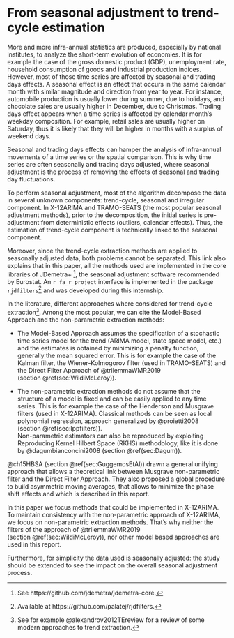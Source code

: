 # From seasonal adjustment to trend-cycle estimation {#sec:SAtoTCE}

More and more infra-annual statistics are produced, especially by national institutes, to analyze the short-term evolution of economies. 
It is for example the case of the gross domestic product (GDP), unemployment rate, household consumption of goods and industrial production indices.
However, most of those time series are affected by seasonal and trading days effects. 
A seasonal effect is an effect that occurs in the same calendar month with similar magnitude and direction from year to year. 
For instance, automobile production is usually lower during summer, due to holidays, and chocolate sales are usually higher in December, due to Christmas. 
Trading days effect appears when a time series is affected by calendar month’s weekday composition. 
For example, retail sales are usually higher on Saturday, thus it is likely that they will be higher in months with a surplus of weekend days.

Seasonal and trading days effects can hamper the analysis of infra-annual movements of a time series or the spatial comparison. 
This is why time series are often seasonally and trading days adjusted, where seasonal adjustment is the process of removing the effects of seasonal and trading day fluctuations.

To perform seasonal adjustment, most of the algorithm decompose the data in several unknown components: trend-cycle, seasonal and irregular component.
In X-12ARIMA and TRAMO-SEATS (the most popular seasonal adjustment methods), prior to the decomposition, the initial series is pre-adjustment from deterministic effects (outliers, calendar effects).
Thus, the estimation of trend-cycle component is technically linked to the seasonal component.

Moreover, since the trend-cycle extraction methods are applied to seasonally adjusted data, both problems cannot be separated.
This link also explains that in this paper, all the methods used are implemented in the core libraries of JDemetra+ ^[See https://github.com/jdemetra/jdemetra-core.], the seasonal adjustment software recommended by Eurostat. 
An `r fa_r_project` interface is implemented in the package `rjdfilters`^[Available at https://github.com/palatej/rjdfilters.] and was developed during this internship.

In the literature, different approaches where considered for trend-cycle extraction^[See for example @alexandrov2012TEreview for a review of some modern approaches to trend extraction.]. 
Among the most popular, we can cite the Model-Based Approach and the non-parametric extraction methods:

- The Model-Based Approach assumes the specification of a stochastic time series model for the trend (ARIMA model, state space model, etc.) and the estimates is obtained by minimizing a penalty function, generally the mean squared error.
This is for example the case of the Kalman filter, the Wiener-Kolmogorov filter (used in TRAMO-SEATS) and the Direct Filter Approach of @trilemmaWMR2019 (section \@ref(sec:WildiMcLeroy)).

- The non-parametric extraction methods do not assume that the structure of a model is fixed and can be easily applied to any time series. 
This is for example the case of the Henderson and Musgrave filters (used in X-12ARIMA).
Classical methods can be seen as local polynomial regression, approach generalized by @proietti2008 (section \@ref(sec:lppfilters)).  
Non-parametric estimators can also be reproduced by exploiting Reproducing Kernel Hilbert Space (RKHS) methodology, like it is done by 
@dagumbianconcini2008 (section \@ref(sec:Dagum)). 

@ch15HBSA (section \@ref(sec:GuggemosEtAl)) drawn a general unifying approach that allows a theoretical link between Musgrave non-parametric filter and the Direct Filter Approach.
They also proposed a global procedure to build asymmetric moving averages, that allows to minimize the phase shift effects and which is described in this report.


In this paper we focus methods that could be implemented in X-12ARIMA. 
To maintain consistency with the non-parametric approach of X-12ARIMA, we focus on non-parametric extraction methods. 
That's why neither the filters of the approach of  @trilemmaWMR2019 (section \@ref(sec:WildiMcLeroy)), nor other model based approaches  are used in this report.

Furthermore, for simplicity the data used is seasonally adjusted: the study should be extended to see the impact on the overall seasonal adjustment process.